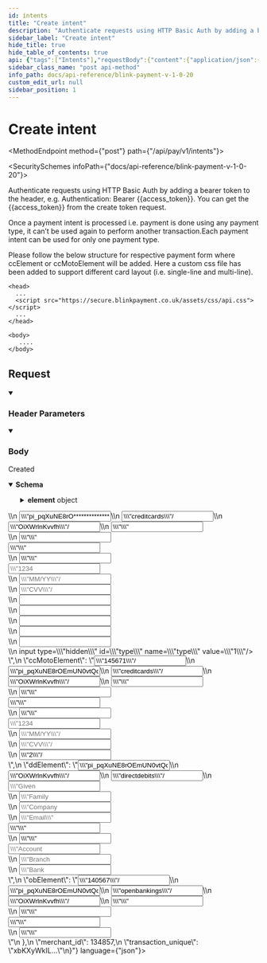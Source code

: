 ```yaml
---
id: intents
title: "Create intent"
description: "Authenticate requests using HTTP Basic Auth by adding a bearer token to the header, e.g. Authentication: Bearer {{access_token}}. You can get the {{access_token}} from the create token request."
sidebar_label: "Create intent"
hide_title: true
hide_table_of_contents: true
api: {"tags":["Intents"],"requestBody":{"content":{"application/json":{"schema":{"type":"object","x-examples":{"Example 1":{"amount":"1.1","transaction_type":"SALE","payment_type":"credit-card","currency":"GBP","return_url":"https://api-demo-php.blinkpayment.co.uk/return","notification_url":"https://api-demo-php.blinkpayment.co.uk/notification","card_layout":"single-line"}},"properties":{"amount":{"type":"number","description":"Transaction amount.\n"},"transaction_type":{"type":"string","description":"Default value is set to SALE. If passed, it can only be one of the following:\n\n- SALE\n- VERIFY\n- PREAUTH \n- CREDIT"},"payment_type":{"type":"string","description":"Can only be one of the following:\n\n- credit-card\n- direct-debit\n- open-banking \n"},"currency":{"type":"string","description":"Three letter currency code (ISO 4217) e.g USD, GBP.\n"},"return_url":{"type":"string","description":"GET URL on your domain, where Blink will redirect after transaction is processed e.g. https://mydomain.com/return.\n"},"notification_url":{"type":"string","description":"POST URL on your domain, where Blink will send status updates when the transaction status is changed e.g. https://mydomain.com/notification.\n"},"card_layout":{"type":"string","description":"To get different structure of card layout for any transaction , this parameter is passed. This field is optional. If not passed, default value is basic.\n\n- basic\n- single-line\n- multi-line\n"},"customer_name":{"type":"string","x-stoplight":{"id":"omgo5ckao1sci"},"description":"Customer name.\n"},"customer_email":{"type":"string","x-stoplight":{"id":"dxjloewuudujq"},"description":"Customer email."},"customer_address":{"type":"string","x-stoplight":{"id":"p8nz05oivpay7"},"description":"Customer address.\n"},"customer_postcode":{"type":"string","x-stoplight":{"id":"znuzvib454i4h"},"description":"Customer postcode.\n"}},"required":["amount","transaction_type","payment_type","currency","return_url","notification_url"]},"examples":{"Example 1":{"value":{"amount":1.01,"transaction_type":"SALE","delay_capture_days":3,"payment_type":"credit-card","currency":"GBP","return_url":"https://mydomain.com/return","notification_url":"https://mydomain.com/notification"}}}}},"description":""},"parameters":[{"name":"Authorization","in":"header","schema":{"type":"string"},"example":"Bearer {{access_token}}","description":"Bearer eyJ0eXAiOiJKV1QiLCJhbG..."},{"schema":{"type":"string"},"in":"header","name":"Content-Type","description":"application/json"}],"responses":{"201":{"description":"Created","headers":{},"content":{"application/json":{"schema":{"type":"object","properties":{"id":{"type":"integer"},"payment_intent":{"type":"string"},"transaction_type":{"type":"string"},"expiry_date":{"type":"string"},"amount":{"type":"number"},"currency":{"type":"string"},"payment_type":{"type":"string"},"return_url":{"type":"string"},"notification_url":{"type":"string"},"card_layout":{"type":"string"},"element":{"type":"object","properties":{"ccElement":{"type":"string"},"ccMotoElement":{"type":"string"},"ddElement":{"type":"string"},"obElement":{"type":"string"}}},"merchant_id":{"type":"integer"},"transaction_unique":{"type":"string"}}},"examples":{"Example 1":{"value":{"id":123,"payment_intent":"pi_Swhc84aSLtUGppvPARX...","transaction_type":"SALE","expiry_date":"2023-04-19T10:19:17Z","amount":1.01,"currency":"GBP","payment_type":"credit-card","return_url":"https://mydomain.com/return","notification_url":"https://mydomain.com/notification","card_layout":"single-line","element":{"ccElement":"<input type=\"hidden\" name=\"merchantID\" value=\"14456\"/>\n              <input type=\"hidden\" name=\"payment_intent\" value=\"pi_pqXuNE8rO************************1I2uPcipp1d8qSDTSPIucQyrNNa1UiyBYsBTCffUn9zkGVd3a_94uxXgNb-LD5jaMk\"/>\n <input type=\"hidden\" name=\"resource\" value=\"creditcards\"/>\n   <input type=\"hidden\" name=\"transaction_unique\" value=\"OiXWrlnKvvfh\"/>\n              <input type=\"text\" name=\"customer_name\" value=\"\" placeholder=\"Name on card\" /><br>\n     <input type=\"text\" name=\"customer_email\" value=\"\" placeholder=\"Email\"/><br><input type=\"text\" placeholder=\"Address\" name=\"customer_address\" value=\"\" /><br>\n              <input type=\"text\" placeholder=\"Postcode\" name=\"customer_postcode\" value=\"\" /><br><input type=\"hostedfield:cardNumber\" placeholder=\"1234 1234 1234 1234\"/><br>\n  <input type=\"hostedfield:cardExpiryDate\" placeholder=\"MM/YY\"/><br>\n  <input type=\"hostedfield:cardCVV\" placeholder=\"CVV\"/><br>\n  <input type=\"hidden\" id=\"device_timezone\" name=\"device_timezone\" /><br>\n  <input type=\"hidden\" id=\"device_capabilities\" name=\"device_capabilities\" /><br>\n <input type=\"hidden\" id=\"device_accept_language\" name=\"device_accept_language\" /><br>\n  <input type=\"hidden\" id=\"device_screen_resolution\" name=\"device_screen_resolution\" /><br>\n <input type=\"hidden\" id=\"remote_address\" name=\"remote_address\" /><br>\n input type=\"hidden\" id=\"type\" name=\"type\" value=\"1\"/><br>","ccMotoElement":"<input type=\"hidden\" name=\"merchantID\" value=\"145671\"/>\n              <input type=\"hidden\" name=\"payment_intent\" value=\"pi_pqXuNE8rOEmUN0vtQqgf8NnkuQJq4LyOVVz-nz*************************QyrNNa1UiyBYsBTCffUn9zkGVd3a_94uxXgNb-LD5jaMk\"/>\n  <input type=\"hidden\" name=\"resource\" value=\"creditcards\"/>\n   <input type=\"hidden\" name=\"transaction_unique\" value=\"OiXWrlnKvvfh\"/>\n              <input type=\"text\" name=\"customer_name\" value=\"\" placeholder=\"Name on card\" /><br>\n     <input type=\"text\" name=\"customer_email\" value=\"\" placeholder=\"Email\"/><br><input type=\"text\" placeholder=\"Address\" name=\"customer_address\" value=\"\" /><br>\n              <input type=\"text\" placeholder=\"Postcode\" name=\"customer_postcode\" value=\"\" /><br><input type=\"hostedfield:cardNumber\" placeholder=\"1234 1234 1234 1234\"/><br>\n  <input type=\"hostedfield:cardExpiryDate\" placeholder=\"MM/YY\"/><br>\n  <input type=\"hostedfield:cardCVV\" placeholder=\"CVV\"/><br>\n <input type=\"hidden\" id=\"type\" name=\"type\" value=\"2\"/><br>","ddElement":"<input type=\"hidden\" name=\"payment_intent\" value=\"pi_pqXuNE8rOEmUN0vtQqgf8NnkuQJq4LyOVVz-nzcR81I2uPcipp1d8qSDTSPIucQyrNNa1UiyBYsBTCffU*******************uxXgNb-LD5jaMk\"/>\n  <input type=\"hidden\" name=\"transaction_unique\" value=\"OiXWrlnKvvfh\"/>\n   <input type=\"hidden\" name=\"resource\" value=\"directdebits\"/>\n  <input type=\"text\" placeholder=\"Given Name\" name=\"given_name\"/><br>\n              <input type=\"text\" placeholder=\"Family Name\" name=\"family_name\"/><br>\n              <input type=\"text\" placeholder=\"Company Name\" name=\"company_name\"/><br>\n              <input type=\"text\" placeholder=\"Email\" name=\"email\"/><br><input type=\"text\" placeholder=\"Address\" name=\"customer_address\" value=\"\" /><br>\n <input type=\"text\" placeholder=\"Postcode\" name=\"customer_postcode\" value=\"\" /><br><input type=\"text\" placeholder=\"Account Holder Name\" name=\"account_holder_name\"/><br>\n           <input type=\"text\" placeholder=\"Branch Code\" name=\"branch_code\"/><br>\n              <input type=\"text\" placeholder=\"Bank Account Number\" name=\"account_number\"/><br>","obElement":"<input type=\"hidden\" name=\"merchant_id\" value=\"140567\"/>\n              <input type=\"hidden\" name=\"payment_intent\" value=\"pi_pqXuNE8rOEmUN0vtQq*************************d8qSDTSPIucQyrNNa1UiyBYsBTCffUn9zkGVd3a_94uxXgNb-LD5jaMk\"/>\n  <input type=\"hidden\" name=\"resource\" value=\"openbankings\"/>\n  <input type=\"hidden\" name=\"transaction_unique\" value=\"OiXWrlnKvvfh\"/>\n              <input type=\"text\" name=\"user_name\" value=\"\" placeholder=\"Name on card\" /><br>\n         <input type=\"text\" name=\"user_email\" value=\"\" placeholder=\"Email\"/><br><input type=\"text\" placeholder=\"Address\" name=\"customer_address\" value=\"\" /><br>\n              <input type=\"text\" placeholder=\"Postcode\" name=\"customer_postcode\" value=\"\" /><br>"},"merchant_id":134857,"transaction_unique":"xbKXyWkIL..."}}}}}}},"description":"Authenticate requests using HTTP Basic Auth by adding a bearer token to the header, e.g. Authentication: Bearer {{access_token}}. You can get the {{access_token}} from the create token request. \n\nOnce a payment intent is processed i.e. payment is done using any payment type, it can’t be used again to perform another transaction.Each payment intent can be used for only one payment type.\n\nPlease follow the below structure for respective payment form where ccElement  or ccMotoElement will be added. Here a custom css file has been added to support different card layout (i.e. single-line and multi-line).\n\n```\n<head>\n  ...\n  <script src=\"https://secure.blinkpayment.co.uk/assets/css/api.css\"></script>\n  ...\n</head>\n\n<body>\n   ....\n</body>\n```","operationId":"intents","method":"post","path":"/api/pay/v1/intents","servers":[{"url":"https://secure.blinkpayment.co.uk"},{"url":"https://gateway2.blinkpayment.co.uk"}],"jsonRequestBodyExample":{"amount":0,"transaction_type":"string","payment_type":"string","currency":"string","return_url":"string","notification_url":"string","card_layout":"string","customer_name":"string","customer_email":"string","customer_address":"string","customer_postcode":"string"},"info":{"title":"Blink Payment v1.0.20","description":"Blink Payment API Docs","version":"1.0.0","contact":{"name":"Blink Payment","email":"developers@blinkpayment.co.uk","url":"blinkpayment.co.uk"},"license":{"name":"MIT License","url":"https://opensource.org/licenses/MIT"}},"postman":{"name":"intents","description":{"content":"Authenticate requests using HTTP Basic Auth by adding a bearer token to the header, e.g. Authentication: Bearer {{access_token}}. You can get the {{access_token}} from the create token request. \n\nOnce a payment intent is processed i.e. payment is done using any payment type, it can’t be used again to perform another transaction.Each payment intent can be used for only one payment type.\n\nPlease follow the below structure for respective payment form where ccElement  or ccMotoElement will be added. Here a custom css file has been added to support different card layout (i.e. single-line and multi-line).\n\n```\n<head>\n  ...\n  <script src=\"https://secure.blinkpayment.co.uk/assets/css/api.css\"></script>\n  ...\n</head>\n\n<body>\n   ....\n</body>\n```","type":"text/plain"},"url":{"path":["api","pay","v1","intents"],"host":["{{baseUrl}}"],"query":[],"variable":[]},"header":[{"key":"Content-Type","value":"application/json"},{"key":"Accept","value":"application/json"}],"method":"POST","body":{"mode":"raw","raw":"\"\"","options":{"raw":{"language":"json"}}}}}
sidebar_class_name: "post api-method"
info_path: docs/api-reference/blink-payment-v-1-0-20
custom_edit_url: null
sidebar_position: 1
---
```



<h1 className={"openapi__heading"}>Create intent</h1>

<MethodEndpoint method={"post"} path={"/api/pay/v1/intents"}></MethodEndpoint>

<SecuritySchemes infoPath={"docs/api-reference/blink-payment-v-1-0-20"}></SecuritySchemes>



Authenticate requests using HTTP Basic Auth by adding a bearer token to the header, e.g. Authentication: Bearer {{access_token}}. You can get the {{access_token}} from the create token request. 

Once a payment intent is processed i.e. payment is done using any payment type, it can’t be used again to perform another transaction.Each payment intent can be used for only one payment type.

Please follow the below structure for respective payment form where ccElement  or ccMotoElement will be added. Here a custom css file has been added to support different card layout (i.e. single-line and multi-line).

```
<head>
  ...
  <script src="https://secure.blinkpayment.co.uk/assets/css/api.css"></script>
  ...
</head>

<body>
   ....
</body>
```

## Request

<details style={{"marginBottom":"1rem"}} className={"openapi-markdown__details"} data-collapsed={false} open={true}><summary style={{}}><h3 className={"openapi-markdown__details-summary-header-params"}>Header Parameters</h3></summary><div><ul><ParamsItem className={"paramsItem"} param={{"name":"Authorization","in":"header","schema":{"type":"string"},"example":"Bearer {{access_token}}","description":"Bearer eyJ0eXAiOiJKV1QiLCJhbG..."}}></ParamsItem><ParamsItem className={"paramsItem"} param={{"schema":{"type":"string"},"in":"header","name":"Content-Type","description":"application/json"}}></ParamsItem></ul></div></details><MimeTabs className={"openapi-tabs__mime"}><TabItem label={"application/json"} value={"application/json-schema"}><details style={{}} className={"openapi-markdown__details mime"} data-collapsed={false} open={true}><summary style={{}} className={"openapi-markdown__details-summary-mime"}><h3 className={"openapi-markdown__details-summary-header-body"}>Body</h3></summary><div style={{"textAlign":"left","marginLeft":"1rem"}}></div><ul style={{"marginLeft":"1rem"}}><SchemaItem collapsible={false} name={"amount"} required={true} schemaName={"number"} qualifierMessage={undefined} schema={{"type":"number","description":"Transaction amount.\n"}}></SchemaItem><SchemaItem collapsible={false} name={"transaction_type"} required={true} schemaName={"string"} qualifierMessage={undefined} schema={{"type":"string","description":"Default value is set to SALE. If passed, it can only be one of the following:\n\n- SALE\n- VERIFY\n- PREAUTH \n- CREDIT"}}></SchemaItem><SchemaItem collapsible={false} name={"payment_type"} required={true} schemaName={"string"} qualifierMessage={undefined} schema={{"type":"string","description":"Can only be one of the following:\n\n- credit-card\n- direct-debit\n- open-banking \n"}}></SchemaItem><SchemaItem collapsible={false} name={"currency"} required={true} schemaName={"string"} qualifierMessage={undefined} schema={{"type":"string","description":"Three letter currency code (ISO 4217) e.g USD, GBP.\n"}}></SchemaItem><SchemaItem collapsible={false} name={"return_url"} required={true} schemaName={"string"} qualifierMessage={undefined} schema={{"type":"string","description":"GET URL on your domain, where Blink will redirect after transaction is processed e.g. https://mydomain.com/return.\n"}}></SchemaItem><SchemaItem collapsible={false} name={"notification_url"} required={true} schemaName={"string"} qualifierMessage={undefined} schema={{"type":"string","description":"POST URL on your domain, where Blink will send status updates when the transaction status is changed e.g. https://mydomain.com/notification.\n"}}></SchemaItem><SchemaItem collapsible={false} name={"card_layout"} required={false} schemaName={"string"} qualifierMessage={undefined} schema={{"type":"string","description":"To get different structure of card layout for any transaction , this parameter is passed. This field is optional. If not passed, default value is basic.\n\n- basic\n- single-line\n- multi-line\n"}}></SchemaItem><SchemaItem collapsible={false} name={"customer_name"} required={false} schemaName={"string"} qualifierMessage={undefined} schema={{"type":"string","x-stoplight":{"id":"omgo5ckao1sci"},"description":"Customer name.\n"}}></SchemaItem><SchemaItem collapsible={false} name={"customer_email"} required={false} schemaName={"string"} qualifierMessage={undefined} schema={{"type":"string","x-stoplight":{"id":"dxjloewuudujq"},"description":"Customer email."}}></SchemaItem><SchemaItem collapsible={false} name={"customer_address"} required={false} schemaName={"string"} qualifierMessage={undefined} schema={{"type":"string","x-stoplight":{"id":"p8nz05oivpay7"},"description":"Customer address.\n"}}></SchemaItem><SchemaItem collapsible={false} name={"customer_postcode"} required={false} schemaName={"string"} qualifierMessage={undefined} schema={{"type":"string","x-stoplight":{"id":"znuzvib454i4h"},"description":"Customer postcode.\n"}}></SchemaItem></ul></details></TabItem></MimeTabs><div><div><ApiTabs><TabItem label={"201"} value={"201"}><div>

Created

</div><div><MimeTabs className={"openapi-tabs__mime"} schemaType={"response"}><TabItem label={"application/json"} value={"application/json"}><SchemaTabs className={"openapi-tabs__schema"}><TabItem label={"Schema"} value={"Schema"}><details style={{}} className={"openapi-markdown__details response"} data-collapsed={false} open={true}><summary style={{}} className={"openapi-markdown__details-summary-response"}><strong>Schema</strong></summary><div style={{"textAlign":"left","marginLeft":"1rem"}}></div><ul style={{"marginLeft":"1rem"}}><SchemaItem collapsible={false} name={"id"} required={false} schemaName={"integer"} qualifierMessage={undefined} schema={{"type":"integer"}}></SchemaItem><SchemaItem collapsible={false} name={"payment_intent"} required={false} schemaName={"string"} qualifierMessage={undefined} schema={{"type":"string"}}></SchemaItem><SchemaItem collapsible={false} name={"transaction_type"} required={false} schemaName={"string"} qualifierMessage={undefined} schema={{"type":"string"}}></SchemaItem><SchemaItem collapsible={false} name={"expiry_date"} required={false} schemaName={"string"} qualifierMessage={undefined} schema={{"type":"string"}}></SchemaItem><SchemaItem collapsible={false} name={"amount"} required={false} schemaName={"number"} qualifierMessage={undefined} schema={{"type":"number"}}></SchemaItem><SchemaItem collapsible={false} name={"currency"} required={false} schemaName={"string"} qualifierMessage={undefined} schema={{"type":"string"}}></SchemaItem><SchemaItem collapsible={false} name={"payment_type"} required={false} schemaName={"string"} qualifierMessage={undefined} schema={{"type":"string"}}></SchemaItem><SchemaItem collapsible={false} name={"return_url"} required={false} schemaName={"string"} qualifierMessage={undefined} schema={{"type":"string"}}></SchemaItem><SchemaItem collapsible={false} name={"notification_url"} required={false} schemaName={"string"} qualifierMessage={undefined} schema={{"type":"string"}}></SchemaItem><SchemaItem collapsible={false} name={"card_layout"} required={false} schemaName={"string"} qualifierMessage={undefined} schema={{"type":"string"}}></SchemaItem><SchemaItem collapsible={true} className={"schemaItem"}><details style={{}} className={"openapi-markdown__details"}><summary style={{}}><span className={"openapi-schema__container"}><strong className={"openapi-schema__property"}>element</strong><span className={"openapi-schema__name"}> object</span></span></summary><div style={{"marginLeft":"1rem"}}><SchemaItem collapsible={false} name={"ccElement"} required={false} schemaName={"string"} qualifierMessage={undefined} schema={{"type":"string"}}></SchemaItem><SchemaItem collapsible={false} name={"ccMotoElement"} required={false} schemaName={"string"} qualifierMessage={undefined} schema={{"type":"string"}}></SchemaItem><SchemaItem collapsible={false} name={"ddElement"} required={false} schemaName={"string"} qualifierMessage={undefined} schema={{"type":"string"}}></SchemaItem><SchemaItem collapsible={false} name={"obElement"} required={false} schemaName={"string"} qualifierMessage={undefined} schema={{"type":"string"}}></SchemaItem></div></details></SchemaItem><SchemaItem collapsible={false} name={"merchant_id"} required={false} schemaName={"integer"} qualifierMessage={undefined} schema={{"type":"integer"}}></SchemaItem><SchemaItem collapsible={false} name={"transaction_unique"} required={false} schemaName={"string"} qualifierMessage={undefined} schema={{"type":"string"}}></SchemaItem></ul></details></TabItem><TabItem label={"Example (from schema)"} value={"Example (from schema)"}><ResponseSamples responseExample={"{\n  \"id\": 0,\n  \"payment_intent\": \"string\",\n  \"transaction_type\": \"string\",\n  \"expiry_date\": \"string\",\n  \"amount\": 0,\n  \"currency\": \"string\",\n  \"payment_type\": \"string\",\n  \"return_url\": \"string\",\n  \"notification_url\": \"string\",\n  \"card_layout\": \"string\",\n  \"element\": {\n    \"ccElement\": \"string\",\n    \"ccMotoElement\": \"string\",\n    \"ddElement\": \"string\",\n    \"obElement\": \"string\"\n  },\n  \"merchant_id\": 0,\n  \"transaction_unique\": \"string\"\n}"} language={"json"}></ResponseSamples></TabItem><TabItem label={"Example 1"} value={"Example 1"}><ResponseSamples responseExample={"{\n  \"id\": 123,\n  \"payment_intent\": \"pi_Swhc84aSLtUGppvPARX...\",\n  \"transaction_type\": \"SALE\",\n  \"expiry_date\": \"2023-04-19T10:19:17Z\",\n  \"amount\": 1.01,\n  \"currency\": \"GBP\",\n  \"payment_type\": \"credit-card\",\n  \"return_url\": \"https://mydomain.com/return\",\n  \"notification_url\": \"https://mydomain.com/notification\",\n  \"card_layout\": \"single-line\",\n  \"element\": {\n    \"ccElement\": \"<input type=\\\"hidden\\\" name=\\\"merchantID\\\" value=\\\"14456\\\"/>\\n              <input type=\\\"hidden\\\" name=\\\"payment_intent\\\" value=\\\"pi_pqXuNE8rO************************1I2uPcipp1d8qSDTSPIucQyrNNa1UiyBYsBTCffUn9zkGVd3a_94uxXgNb-LD5jaMk\\\"/>\\n <input type=\\\"hidden\\\" name=\\\"resource\\\" value=\\\"creditcards\\\"/>\\n   <input type=\\\"hidden\\\" name=\\\"transaction_unique\\\" value=\\\"OiXWrlnKvvfh\\\"/>\\n              <input type=\\\"text\\\" name=\\\"customer_name\\\" value=\\\"\\\" placeholder=\\\"Name on card\\\" /><br>\\n     <input type=\\\"text\\\" name=\\\"customer_email\\\" value=\\\"\\\" placeholder=\\\"Email\\\"/><br><input type=\\\"text\\\" placeholder=\\\"Address\\\" name=\\\"customer_address\\\" value=\\\"\\\" /><br>\\n              <input type=\\\"text\\\" placeholder=\\\"Postcode\\\" name=\\\"customer_postcode\\\" value=\\\"\\\" /><br><input type=\\\"hostedfield:cardNumber\\\" placeholder=\\\"1234 1234 1234 1234\\\"/><br>\\n  <input type=\\\"hostedfield:cardExpiryDate\\\" placeholder=\\\"MM/YY\\\"/><br>\\n  <input type=\\\"hostedfield:cardCVV\\\" placeholder=\\\"CVV\\\"/><br>\\n  <input type=\\\"hidden\\\" id=\\\"device_timezone\\\" name=\\\"device_timezone\\\" /><br>\\n  <input type=\\\"hidden\\\" id=\\\"device_capabilities\\\" name=\\\"device_capabilities\\\" /><br>\\n <input type=\\\"hidden\\\" id=\\\"device_accept_language\\\" name=\\\"device_accept_language\\\" /><br>\\n  <input type=\\\"hidden\\\" id=\\\"device_screen_resolution\\\" name=\\\"device_screen_resolution\\\" /><br>\\n <input type=\\\"hidden\\\" id=\\\"remote_address\\\" name=\\\"remote_address\\\" /><br>\\n input type=\\\"hidden\\\" id=\\\"type\\\" name=\\\"type\\\" value=\\\"1\\\"/><br>\",\n    \"ccMotoElement\": \"<input type=\\\"hidden\\\" name=\\\"merchantID\\\" value=\\\"145671\\\"/>\\n              <input type=\\\"hidden\\\" name=\\\"payment_intent\\\" value=\\\"pi_pqXuNE8rOEmUN0vtQqgf8NnkuQJq4LyOVVz-nz*************************QyrNNa1UiyBYsBTCffUn9zkGVd3a_94uxXgNb-LD5jaMk\\\"/>\\n  <input type=\\\"hidden\\\" name=\\\"resource\\\" value=\\\"creditcards\\\"/>\\n   <input type=\\\"hidden\\\" name=\\\"transaction_unique\\\" value=\\\"OiXWrlnKvvfh\\\"/>\\n              <input type=\\\"text\\\" name=\\\"customer_name\\\" value=\\\"\\\" placeholder=\\\"Name on card\\\" /><br>\\n     <input type=\\\"text\\\" name=\\\"customer_email\\\" value=\\\"\\\" placeholder=\\\"Email\\\"/><br><input type=\\\"text\\\" placeholder=\\\"Address\\\" name=\\\"customer_address\\\" value=\\\"\\\" /><br>\\n              <input type=\\\"text\\\" placeholder=\\\"Postcode\\\" name=\\\"customer_postcode\\\" value=\\\"\\\" /><br><input type=\\\"hostedfield:cardNumber\\\" placeholder=\\\"1234 1234 1234 1234\\\"/><br>\\n  <input type=\\\"hostedfield:cardExpiryDate\\\" placeholder=\\\"MM/YY\\\"/><br>\\n  <input type=\\\"hostedfield:cardCVV\\\" placeholder=\\\"CVV\\\"/><br>\\n <input type=\\\"hidden\\\" id=\\\"type\\\" name=\\\"type\\\" value=\\\"2\\\"/><br>\",\n    \"ddElement\": \"<input type=\\\"hidden\\\" name=\\\"payment_intent\\\" value=\\\"pi_pqXuNE8rOEmUN0vtQqgf8NnkuQJq4LyOVVz-nzcR81I2uPcipp1d8qSDTSPIucQyrNNa1UiyBYsBTCffU*******************uxXgNb-LD5jaMk\\\"/>\\n  <input type=\\\"hidden\\\" name=\\\"transaction_unique\\\" value=\\\"OiXWrlnKvvfh\\\"/>\\n   <input type=\\\"hidden\\\" name=\\\"resource\\\" value=\\\"directdebits\\\"/>\\n  <input type=\\\"text\\\" placeholder=\\\"Given Name\\\" name=\\\"given_name\\\"/><br>\\n              <input type=\\\"text\\\" placeholder=\\\"Family Name\\\" name=\\\"family_name\\\"/><br>\\n              <input type=\\\"text\\\" placeholder=\\\"Company Name\\\" name=\\\"company_name\\\"/><br>\\n              <input type=\\\"text\\\" placeholder=\\\"Email\\\" name=\\\"email\\\"/><br><input type=\\\"text\\\" placeholder=\\\"Address\\\" name=\\\"customer_address\\\" value=\\\"\\\" /><br>\\n <input type=\\\"text\\\" placeholder=\\\"Postcode\\\" name=\\\"customer_postcode\\\" value=\\\"\\\" /><br><input type=\\\"text\\\" placeholder=\\\"Account Holder Name\\\" name=\\\"account_holder_name\\\"/><br>\\n           <input type=\\\"text\\\" placeholder=\\\"Branch Code\\\" name=\\\"branch_code\\\"/><br>\\n              <input type=\\\"text\\\" placeholder=\\\"Bank Account Number\\\" name=\\\"account_number\\\"/><br>\",\n    \"obElement\": \"<input type=\\\"hidden\\\" name=\\\"merchant_id\\\" value=\\\"140567\\\"/>\\n              <input type=\\\"hidden\\\" name=\\\"payment_intent\\\" value=\\\"pi_pqXuNE8rOEmUN0vtQq*************************d8qSDTSPIucQyrNNa1UiyBYsBTCffUn9zkGVd3a_94uxXgNb-LD5jaMk\\\"/>\\n  <input type=\\\"hidden\\\" name=\\\"resource\\\" value=\\\"openbankings\\\"/>\\n  <input type=\\\"hidden\\\" name=\\\"transaction_unique\\\" value=\\\"OiXWrlnKvvfh\\\"/>\\n              <input type=\\\"text\\\" name=\\\"user_name\\\" value=\\\"\\\" placeholder=\\\"Name on card\\\" /><br>\\n         <input type=\\\"text\\\" name=\\\"user_email\\\" value=\\\"\\\" placeholder=\\\"Email\\\"/><br><input type=\\\"text\\\" placeholder=\\\"Address\\\" name=\\\"customer_address\\\" value=\\\"\\\" /><br>\\n              <input type=\\\"text\\\" placeholder=\\\"Postcode\\\" name=\\\"customer_postcode\\\" value=\\\"\\\" /><br>\"\n  },\n  \"merchant_id\": 134857,\n  \"transaction_unique\": \"xbKXyWkIL...\"\n}"} language={"json"}></ResponseSamples></TabItem></SchemaTabs></TabItem></MimeTabs></div></TabItem></ApiTabs></div></div>
      